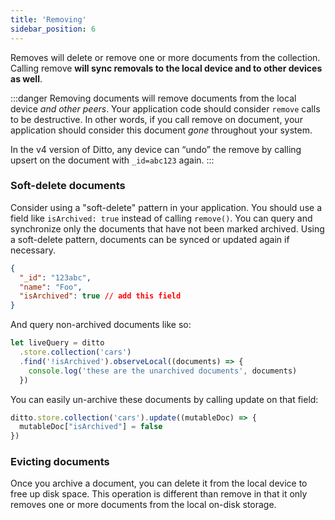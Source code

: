 ```yaml
---
title: 'Removing'
sidebar_position: 6
---
```



Removes will delete or remove one or more documents from the collection. Calling
remove __will sync removals to the local device and to other devices as well__. 

:::danger
Removing documents will remove documents from the local device _and other
peers_. Your application code should consider `remove`  calls to be destructive.
In other words, if you call remove on document, your application should consider
this document _gone_ throughout your system.

In the v4 version of Ditto, any device can “undo” the remove by calling upsert on the document with `_id=abc123` again.
:::

<SnippetGroup
  name='remove-id' 
/>

### Soft-delete documents

Consider using a "soft-delete" pattern in your application. You should use a
field like `isArchived: true` instead of calling `remove()`. You can query and
synchronize only the documents that have not been marked archived. Using a
soft-delete pattern, documents can be synced or updated again if necessary. 

```json
{
  "_id": "123abc",
  "name": "Foo",
  "isArchived": true // add this field
}
```

And query non-archived documents like so:

```js
let liveQuery = ditto
  .store.collection('cars')
  .find('!isArchived').observeLocal((documents) => {
    console.log('these are the unarchived documents', documents)
  })
```

You can easily un-archive these documents by calling update on that field:

```js
ditto.store.collection('cars').update((mutableDoc) => {
  mutableDoc["isArchived"] = false
})
```


### Evicting documents

Once you archive a document, you can delete it from the local device to free up
disk space. This operation is different than remove in that it only removes one
or more documents from the local on-disk storage.

<SnippetGroup
  name='evict' 
/>
